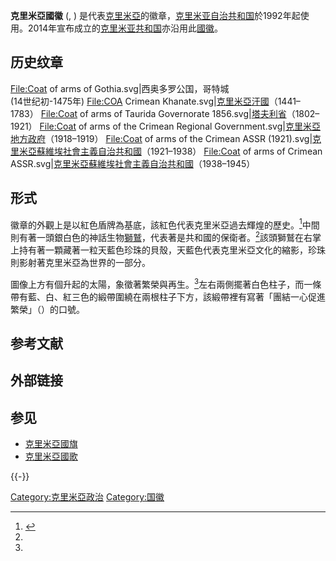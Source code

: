 {{Infobox coat of arms
|name             = 克里米亞國徽
|image            = Emblem of Crimea.svg
|image_width      = 150
|middle           = 
|middle_width     =
|middle_caption   = 
|lesser           = Lesser CoA of Crimea.svg
|lesser_width     = 100
|lesser_caption   = 简化版本
|armiger          = {{flag|Republic of Crimea}}<br />{{flag|Autonomous Republic of Crimea}}
|year_adopted     = 1992年9月24日
|shield           = 一頭[[獅鷲|獅鷲]]
|supporters       = 兩根支柱
|motto            = 團結一心促進繁榮（{{lang|ru|Процветание в единстве}}）
}}

'''克里米亞國徽''' ({{lang-ru|Герб Крыма}}, {{lang-uk|Герб Криму}}) 是代表[[克里米亞|克里米亞]]的徽章，[[克里米亚自治共和国|克里米亚自治共和国]]於1992年起使用。2014年宣布成立的[[克里米亚共和国|克里米亚共和国]]亦沿用此[[國徽|國徽]]。

== 历史纹章 ==
<gallery>
File:Coat of arms of Gothia.svg|西奥多罗公国，哥特城<br>(14世纪初-1475年)
File:COA Crimean Khanate.svg|[[克里米亞汗國|克里米亞汗國]]（1441–1783）
File:Coat of arms of Taurida Governorate 1856.svg|[[塔夫利省|塔夫利省]]（1802–1921）
File:Coat of arms of the Crimean Regional Government.svg|[[克里米亞地方政府|克里米亞地方政府]]（1918–1919）
File:Coat of arms of the Crimean ASSR (1921).svg|[[克里米亞蘇維埃社會主義自治共和國|克里米亞蘇維埃社會主義自治共和國]]（1921–1938）
File:Coat of arms of Crimean ASSR.svg|[[克里米亞蘇維埃社會主義自治共和國|克里米亞蘇維埃社會主義自治共和國]]（1938–1945）
</gallery>

== 形式 ==
徽章的外觀上是以紅色盾牌為基底，該紅色代表克里米亞過去輝煌的歷史。<ref name="fotw">{{Cite web|title=Coat of Arms|url=http://www.fotw.net/flags/ua-krim.html#coa|accessdate=2014年3月14日|work=Flags of the world|archiveurl=https://web.archive.org/web/20070311111602/http://www.fotw.net/flags/ua-krim.html#coa|archivedate=2007年3月11日|deadurl=yes}}</ref>中間則有著一頭銀白色的神話生物[[獅鷲|獅鷲]]，代表著是共和國的保衛者。<ref name="fotw" />該頭獅鷲在右掌上持有著一顆藏著一粒天藍色珍珠的貝殼，天藍色代表克里米亞文化的縮影，珍珠則影射著克里米亞為世界的一部分。

圖像上方有個升起的太陽，象徵著繁榮與再生。<ref name="fotw" />左右兩側擺著白色柱子，而一條帶有藍、白、紅三色的緞帶圍繞在兩根柱子下方，該緞帶裡有寫著「團結一心促進繁榮」（{{lang|ru|Процветание в единстве}}）的口號。

== 参考文献 ==
{{Reflist}}

== 外部链接 ==
{{Commons category|Coats of arms of the Autonomous Republic of Crimea|克里米亞國徽}}

== 参见 ==
* [[克里米亞國旗|克里米亞國旗]]
* [[克里米亞國歌|克里米亞國歌]]

{{-}}
{{克里米亞主题}}
{{俄罗斯各联邦主体纹章}}

{{DEFAULTSORT:Crimea}}
[[Category:克里米亞政治|Category:克里米亞政治]]
[[Category:国徽|Category:国徽]]